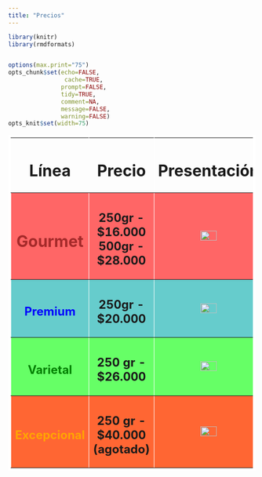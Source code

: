 ```yaml
---
title: "Precios"
---
```


```r
library(knitr)
library(rmdformats)


options(max.print="75")
opts_chunk$set(echo=FALSE,
	            cache=TRUE,
               prompt=FALSE,
               tidy=TRUE,
               comment=NA,
               message=FALSE,
               warning=FALSE)
opts_knit$set(width=75)
```



<table border = "5" cellpadding = "5" cellspacing = "2" bordercolor ="white" align ="center">
  <TR>
    <td align ="center"> <H1> Línea </H1> </td>
    <td align ="center"> <H1> Precio </H1> </td>
    <td align ="center"> <H1> Presentación </H1> </td>
  </TR>
  <TR bgcolor = "#FF6666" >
    <TD height ="100%" width = "20%" align ="center" > <H1> [ **Gourmet**]{style="color: brown"} </H1> </TD>
    <TD height ="100%" width = "20%" align ="center"> <H2>  250gr - $16.000
    500gr - $28.000 </H2> </TD>
    <TD height ="100%" width = "20%" align ="center"> <img src = "gourmet1.PNG" width="40%"> </TD>
  </TR>
  <TR bgcolor = "#66CCCC">
    <TD align ="center"> <H2> [ **Premium**]{style="color: blue"} </H2> </TD>
    <TD align ="center"> <H2> 250gr - $20.000 </H2> </TD>
    <TD align ="center">  <img src = "premium1.PNG" width="40%"> </TD>
  </TR>
  <TR bgcolor = "#66FF66">
    <TD align ="center"> <H2> [ **Varietal**]{style="color: green"} </H2> </TD>
    <TD align ="center"> <H2> 250 gr - $26.000 </H2> </TD>
    <TD align ="center">  <img src = "varietal1.PNG" width="40%"> </TD>
  </TR>
  <TR bgcolor = "#FF6633">
    <TD align ="center"> <H2> [ **Excepcional**]{style="color: orange"} </H2> </TD>
    <TD align ="center"> <H2> 250 gr - $40.000 (agotado) </H2> </TD>
    <TD align ="center">  <img src = "exc1.PNG" width="40%"> </TD>
  </TR>
</table>





